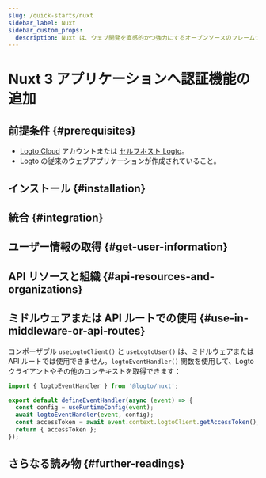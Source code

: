 ```yaml
---
slug: /quick-starts/nuxt
sidebar_label: Nuxt
sidebar_custom_props:
  description: Nuxt は、ウェブ開発を直感的かつ強力にするオープンソースのフレームワークです。
---
```




# Nuxt 3 アプリケーションへ認証機能の追加

<GuideTip />

## 前提条件 \{#prerequisites}

- [Logto Cloud](https://cloud.logto.io) アカウントまたは [セルフホスト Logto](/introduction/set-up-logto-oss)。
- Logto の従来のウェブアプリケーションが作成されていること。

## インストール \{#installation}

<Installation />

## 統合 \{#integration}

<Integration />

## ユーザー情報の取得 \{#get-user-information}

<GetUserInformation />

## API リソースと組織 \{#api-resources-and-organizations}

<ApiResources />

## ミドルウェアまたは API ルートでの使用 \{#use-in-middleware-or-api-routes}

コンポーザブル `useLogtoClient()` と `useLogtoUser()` は、ミドルウェアまたは API ルートでは使用できません。`logtoEventHandler()` 関数を使用して、Logto クライアントやその他のコンテキストを取得できます：

```ts title="api/auth/get-access-token.ts"
import { logtoEventHandler } from '@logto/nuxt';

export default defineEventHandler(async (event) => {
  const config = useRuntimeConfig(event);
  await logtoEventHandler(event, config);
  const accessToken = await event.context.logtoClient.getAccessToken();
  return { accessToken };
});
```

## さらなる読み物 \{#further-readings}

<FurtherReadings />
